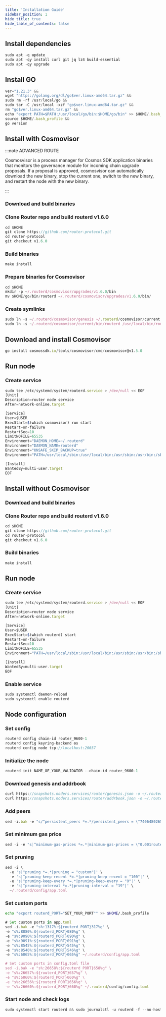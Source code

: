 ```yaml
---
title: 'Installation Guide'
sidebar_position: 1
hide_title: true
hide_table_of_contents: false
---
```



<PageTitle
  iconUrl="img/router-icon.svg"
  title="Router Installation Guide"
  chainId="router_9600-1"
  version="v1.6.0"
/>

## Install dependencies

```js
sudo apt -q update
sudo apt -qy install curl git jq lz4 build-essential
sudo apt -qy upgrade
```

## Install GO

```js
ver="1.21.3" &&
wget "https://golang.org/dl/go$ver.linux-amd64.tar.gz" &&
sudo rm -rf /usr/local/go &&
sudo tar -C /usr/local -xzf "go$ver.linux-amd64.tar.gz" &&
rm "go$ver.linux-amd64.tar.gz" &&
echo "export PATH=$PATH:/usr/local/go/bin:$HOME/go/bin" >> $HOME/.bash_profile &&
source $HOME/.bash_profile &&
go version
```

## Install with Cosmovisor

:::note ADVANCED ROUTE

Cosmosvisor is a process manager for Cosmos SDK application binaries that monitors the governance module for incoming chain upgrade proposals. If a proposal is approved, cosmosvisor can automatically download the new binary, stop the current one, switch to the new binary, and restart the node with the new binary.

:::

### Download and build binaries

### Clone Router repo and build routerd v1.6.0

```js
cd $HOME
git clone https://github.com/router-protocol.git
cd router-protocol
git checkout v1.6.0
```

### Build binaries

```js
make install
```

### Prepare binaries for Cosmovisor

```js
cd $HOME
mkdir -p ~/.routerd/cosmovisor/upgrades/v1.6.0/bin
mv $HOME/go/bin/routerd ~/.routerd/cosmovisor/upgrades/v1.6.0/bin/
```

### Create symlinks

```js
sudo ln -s ~/.routerd/cosmovisor/genesis ~/.routerd/cosmovisor/current -f
sudo ln -s ~/.routerd/cosmovisor/current/bin/routerd /usr/local/bin/routerd -f
```

## Download and install Cosmovisor

```js
go install cosmossdk.io/tools/cosmovisor/cmd/cosmovisor@v1.5.0
```

## Run node

### Create service

```js
sudo tee /etc/systemd/system/routerd.service > /dev/null << EOF
[Unit]
Description=router node service
After=network-online.target

[Service]
User=$USER
ExecStart=$(which cosmovisor) run start
Restart=on-failure
RestartSec=10
LimitNOFILE=65535
Environment="DAEMON_HOME=~/.routerd"
Environment="DAEMON_NAME=routerd"
Environment="UNSAFE_SKIP_BACKUP=true"
Environment="PATH=/usr/local/sbin:/usr/local/bin:/usr/sbin:/usr/bin:/sbin:/bin:/usr/games:/usr/local/games:/snap/bin:~/.routerd/cosmovisor/current/bin"

[Install]
WantedBy=multi-user.target
EOF
```

## Install without Cosmovisor

### Download and build binaries

### Clone Router repo and build routerd v1.6.0

```js
cd $HOME
git clone https://github.com/router-protocol.git
cd router-protocol
git checkout v1.6.0
```

### Build binaries

```js
make install
```

## Run node

### Create service

```js
sudo tee /etc/systemd/system/routerd.service > /dev/null << EOF
[Unit]
Description=router node service
After=network-online.target

[Service]
User=$USER
ExecStart=$(which routerd) start
Restart=on-failure
RestartSec=10
LimitNOFILE=65535
Environment="PATH=/usr/local/sbin:/usr/local/bin:/usr/sbin:/usr/bin:/sbin:/bin:/usr/games:/usr/local/games:/snap/bin"

[Install]
WantedBy=multi-user.target
EOF
```

### Enable service

```js
sudo systemctl daemon-reload
sudo systemctl enable routerd
```

## Node configuration

### Set config

```js
routerd config chain-id router_9600-1
routerd config keyring-backend os
routerd config node tcp://localhost:26657
```

### Initialize the node

```js
routerd init NAME_OF_YOUR_VALIDATOR --chain-id router_9600-1
```

### Download genesis and addrbook

```js
curl https://snapshots.noders.services/router/genesis.json -o ~/.routerd/config/genesis.json
curl https://snapshots.noders.services/router/addrbook.json -o ~/.routerd/config/addrbook.json
```

### Add peers

```js
sed -i.bak -e "s/^persistent_peers *=.*/persistent_peers = \"7406480265ca3f45cce81737abd245f3d3e6a8bb@router-rpc.noders.services:23756\"/" ~/.routerd/config/config.toml
```

### Set minimum gas price

```js
sed -i -e "s|^minimum-gas-prices *=.*|minimum-gas-prices = \"0.001route\"|" ~/.routerd/config/app.toml
```

### Set pruning

```js
sed -i \
  -e 's|^pruning *=.*|pruning = "custom"|' \
  -e 's|^pruning-keep-recent *=.*|pruning-keep-recent = "100"|' \
  -e 's|^pruning-keep-every *=.*|pruning-keep-every = "0"|' \
  -e 's|^pruning-interval *=.*|pruning-interval = "19"|' \
  ~/.routerd/config/app.toml
```

### Set custom ports

```bash
echo "export routerd_PORT="SET_YOUR_PORT"" >> $HOME/.bash_profile
```

```js
# Set custom ports in app.toml
sed -i.bak -e "s%:1317%:${routerd_PORT}317%g" \
-e "s%:8080%:${routerd_PORT}080%g" \
-e "s%:9090%:${routerd_PORT}090%g" \
-e "s%:9091%:${routerd_PORT}091%g" \
-e "s%:8545%:${routerd_PORT}545%g" \
-e "s%:8546%:${routerd_PORT}546%g" \
-e "s%:6065%:${routerd_PORT}065%g" ~/.routerd/config/app.toml

# Set custom ports in config.toml file
sed -i.bak -e "s%:26658%:${routerd_PORT}658%g" \
-e "s%:26657%:${routerd_PORT}657%g" \
-e "s%:6060%:${routerd_PORT}060%g" \
-e "s%:26656%:${routerd_PORT}656%g" \
-e "s%:26660%:${routerd_PORT}660%g" ~/.routerd/config/config.toml
```

### Start node and check logs

```js
sudo systemctl start routerd && sudo journalctl -u routerd -f --no-hostname -o cat
```

